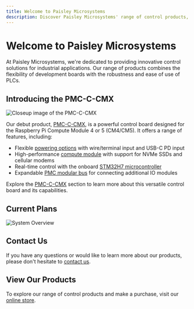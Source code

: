 ```yaml
---
title: Welcome to Paisley Microsystems
description: Discover Paisley Microsystems' range of control products, starting with the PMC-C-CMX, a powerful control board for the Raspberry Pi Compute Module 4 or 5 (CM4/CM5). Learn about our upcoming products and explore the features of the PMC-C-CMX.
---
```


# Welcome to Paisley Microsystems

At Paisley Microsystems, we're dedicated to providing innovative control solutions for industrial applications. Our range of products combines the flexibility of development boards with the robustness and ease of use of PLCs.

## Introducing the PMC-C-CMX
![Closeup image of the PMC-C-CMX](/images/pmc/closeup.jpg)

Our debut product, [PMC-C-CMX](/PMC/overview), is a powerful control board designed for the Raspberry Pi Compute Module 4 or 5 (CM4/CM5). It offers a range of features, including:

- Flexible [powering options](/PMC/powering) with wire/terminal input and USB-C PD input
- High-performance [compute module](/PMC/compute-module) with support for NVMe SSDs and cellular modems
- Real-time control with the onboard [STM32H7 microcontroller](/PMC/stm32h7)
- Expandable [PMC modular bus](/pmc/modular-bus) for connecting additional IO modules

Explore the [PMC-C-CMX](/PMC/overview) section to learn more about this versatile control board and its capabilities.

## Current Plans
![System Overview](/images/pmc/system-overview.svg)

## Contact Us

If you have any questions or would like to learn more about our products, please don't hesitate to [contact us](mailto:contact@paisleymicro.com).

## View Our Products

To explore our range of control products and make a purchase, visit our [online store](paisleymicro.com).
